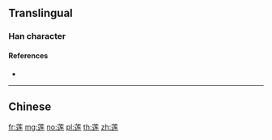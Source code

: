 {{character info/new}}
{{also|蓮}}
==Translingual==

===Han character===
{{Han char|rn=140|rad=艸|as=07|sn=13|four=|canj=TYKQ|ids=⿱艹连}}

====References====
* {{Han ref|kx=1042.261|hdz=53217.050|uh=83B2|ud=33714}}

----

==Chinese==
{{zh-see|蓮}}

[[fr:莲]]
[[mg:莲]]
[[no:莲]]
[[pl:莲]]
[[th:莲]]
[[zh:莲]]